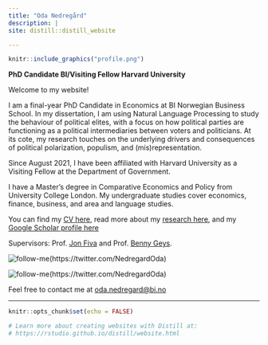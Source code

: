 ```yaml
---
title: "Oda Nedregård"
description: |
site: distill::distill_website

---
```



:::float-image

```r

knitr::include_graphics("profile.png")

```

**PhD Candidate BI/Visiting Fellow Harvard University**

  Welcome to my website!
  
  
  I am a final-year PhD Candidate in Economics at BI Norwegian Business School. In my dissertation, I am using Natural Language Processing to study the behaviour of political elites, with a focus on how political parties are functioning as a political intermediaries between voters and politicians. At its cote, my research touches on the underlying drivers and consequences of political polarization, populism, and (mis)representation.  
  
  Since August 2021, I have been affiliated with Harvard University as a Visiting Fellow at the Department of Government.  
  
  I have a Master's degree in Comparative Economics and Policy from University College London. My undergraduate studies cover economics, finance, business, and area and language studies.  
  
  You can find my [CV here][CV], read more about my [research here](research.html), and my [Google Scholar profile here][GScholar] 
   
  Supervisors: Prof. [Jon Fiva] and Prof. [Benny Geys]. 
  
 ![follow-me](https://user-images.githubusercontent.com/6694151/50792013-9b812200-1291-11e9-9738-378daf992840.jpg)(https://twitter.com/NedregardOda)
 
  ![follow-me](https://user-images.githubusercontent.com/6694151/50792013-9b812200-1291-11e9-9738-378daf992840.jpg)(https://twitter.com/NedregardOda)
  
  Feel free to contact me at [oda.nedregard@bi.no][email]
  
  [email]: mailto:oda.nedregard@bi.no

  [CV]: https://www.dropbox.com/s/d2jcrbft33nwyov/cv_nedregard.pdf?dl=0

  [GScholar]: https://scholar.google.com/citations?user=7HrD6BgAAAAJ
  
  [Jon Fiva]: https://www.jon.fiva.no/
 
  [Benny Geys]: https://www.bi.edu/about-bi/employees/department-of-economics/benny-geys/
   
   
:::



---
```r
knitr::opts_chunk$set(echo = FALSE)

# Learn more about creating websites with Distill at:
# https://rstudio.github.io/distill/website.html

```

